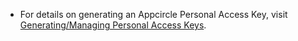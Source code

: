 - For details on generating an Appcircle Personal Access Key, visit [Generating/Managing Personal Access Keys](/account/my-organization/security/personal-api-token).